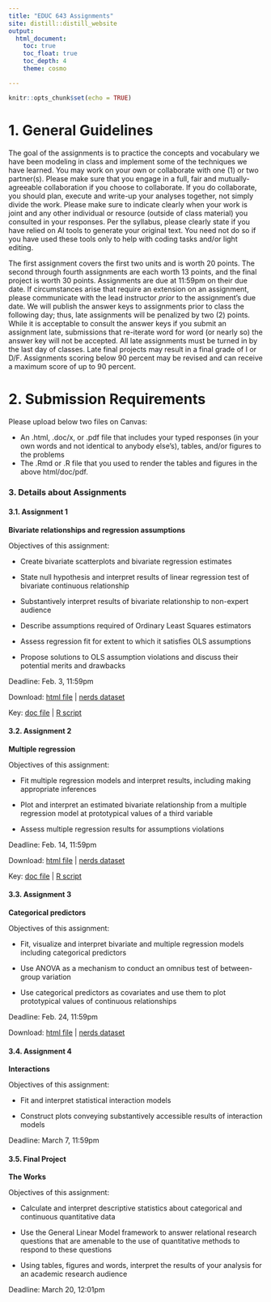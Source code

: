```yaml
---
title: "EDUC 643 Assignments"
site: distill::distill_website
output:
  html_document:
    toc: true
    toc_float: true
    toc_depth: 4
    theme: cosmo

---
```


```r
knitr::opts_chunk$set(echo = TRUE)
```


# 1. General Guidelines

The goal of the assignments is to practice the concepts and vocabulary we have been modeling in class and implement some of the techniques we have learned. You may work on your own or collaborate with one (1) or two partner(s). Please make sure that you engage in a full, fair and mutually-agreeable collaboration if you choose to collaborate. If you do collaborate, you should plan, execute and write-up your analyses together, not simply divide the work. Please make sure to indicate clearly when your work is joint and any other individual or resource (outside of class material) you consulted in your responses. Per the syllabus, please clearly state if you have relied on AI tools to generate your original text. You need not do so if you have used these tools only to help with coding tasks and/or light editing.


The first assignment covers the first two units and is worth 20 points. The second through fourth assignments are each worth 13 points, and the final project is worth 30 points. Assignments are due at 11:59pm on their due date. If circumstances arise that require an extension on an assignment, please communicate with the lead instructor *prior* to the assignment's due date. We will publish the answer keys to assignments prior to class the following day; thus, late assignments will be penalized by two (2) points. While it is acceptable to consult the answer keys if you submit an assignment late, submissions that re-iterate word for word (or nearly so) the answer key will not be accepted. All late assignments must be turned in by the last day of classes. Late final projects may result in a final grade of I or D/F. Assignments scoring below 90 percent may be revised and can receive a maximum score of up to 90 percent.

# 2. Submission Requirements

Please upload below two files on Canvas:  

 * An .html, .doc/x, or .pdf file that includes your typed responses (in your own words and not identical to anybody else's), tables, and/or figures to the problems  
 * The .Rmd or .R file that you used to render the tables and figures in the above html/doc/pdf. 


### 3. Details about Assignments

#### 3.1. Assignment 1

**Bivariate relationships and regression assumptions**

Objectives of this assignment:

 * Create bivariate scatterplots and bivariate regression estimates

 * State null hypothesis and interpret results of linear regression test of bivariate continuous relationship
 
 * Substantively interpret results of bivariate relationship to non-expert audience
 
 * Describe assumptions required of Ordinary Least Squares estimators
 
 * Assess regression fit for extent to which it satisfies OLS assumptions
 
 * Propose solutions to OLS assumption violations and discuss their potential merits and drawbacks 


Deadline: Feb. 3, 11:59pm

Download: [html file](./assignments/assignment_1.html) | [nerds dataset](./data/nerds.csv)

Key: [doc file](./assignments/keys/assignment_1_key.docx) | [R script](./assignments/keys/assignment_1_key.R)

#### 3.2. Assignment 2

**Multiple regression**

Objectives of this assignment:

 * Fit multiple regression models and interpret results, including making appropriate inferences
 
 * Plot and interpret an estimated bivariate relationship from a multiple regression model at prototypical values of a third variable
 
 * Assess multiple regression results for assumptions violations

Deadline: Feb. 14, 11:59pm

Download: [html file](./assignments/assignment_3.html) | [nerds dataset](./data/nerds.csv)

Key: [doc file](./assignments/keys/assignment_2_key.docx) | [R script](./assignments/keys/assignment_2_key.R)


#### 3.3. Assignment 3

**Categorical predictors**

Objectives of this assignment:

 * Fit, visualize and interpret bivariate and multiple regression models including categorical predictors
 
 * Use ANOVA as a mechanism to conduct an omnibus test of between-group variation
 
 * Use categorical predictors as covariates and use them to plot prototypical values of continuous relationships

Deadline: Feb. 24, 11:59pm


Download: [html file](./assignments/assignment_4.html) | [nerds dataset](./data/nerds.csv)

<!-- Key: [doc file](./assignments/keys/assignment_3_key.docx) | [R script](./assignments/keys/assignment_3_key.R) -->


#### 3.4. Assignment 4

**Interactions**

Objectives of this assignment:

 * Fit and interpret statistical interaction models
 
 * Construct plots conveying substantively accessible results of interaction models
 
Deadline: March 7, 11:59pm

<!--
Download: [html file](./assignments/assignment_5.html) | [nerds dataset](./data/nerds.csv)

 Key: [doc file](./assignments/keys/assignment_4_key.docx) | [R script](./assignments/keys/assignment_4_key.R) -->

#### 3.5. Final Project

**The Works**

Objectives of this assignment:

 * Calculate and interpret descriptive statistics about categorical and continuous quantitative data
 
 * Use the General Linear Model framework to answer relational research questions that are amenable to the use of quantitative methods to respond to these questions
 
 * Using tables, figures and words, interpret the results of your analysis for an academic research audience

Deadline: March 20, 12:01pm

<!--
Download: [html file](./assignments/assignment_6.html) | [seda dataset](./data/seda.csv)
-->